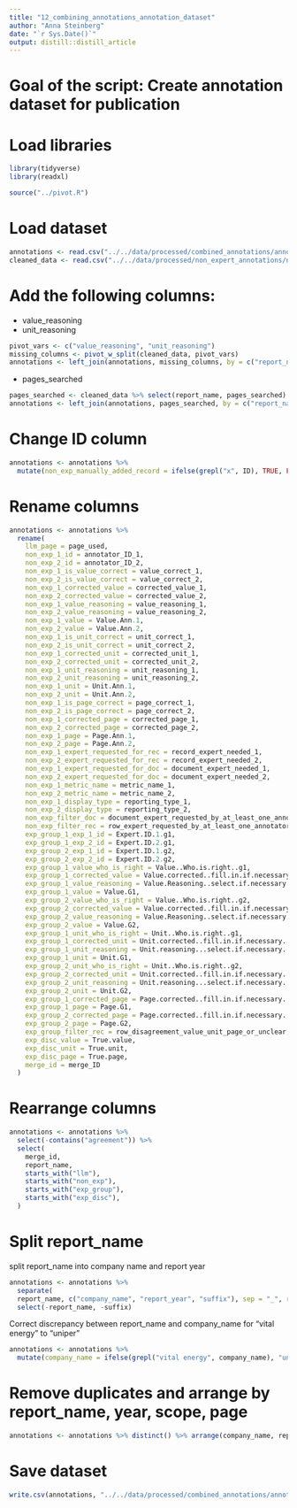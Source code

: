 ```yaml
---
title: "12_combining_annotations_annotation_dataset"
author: "Anna Steinberg"
date: "`r Sys.Date()`"
output: distill::distill_article
---
```


# Goal of the script: Create annotation dataset for publication

# Load libraries
```r
library(tidyverse)
library(readxl)
```

```r
source("../pivot.R")
```

# Load dataset
```r
annotations <- read.csv("../../data/processed/combined_annotations/annotations_incl_gold_standard.csv")
cleaned_data <- read.csv("../../data/processed/non_expert_annotations/non_expert_annotations_cleaned.csv")
```

# Add the following columns:
- value_reasoning
- unit_reasoning

```r
pivot_vars <- c("value_reasoning", "unit_reasoning")
missing_columns <- pivot_w_split(cleaned_data, pivot_vars)
annotations <- left_join(annotations, missing_columns, by = c("report_name", "ID", "page_used", "llm_year", "llm_scope", "llm_value", "llm_unit", "annotator_ID_1", "annotator_ID_2"))
```

- pages_searched
```r
pages_searched <- cleaned_data %>% select(report_name, pages_searched) %>% distinct()
annotations <- left_join(annotations, pages_searched, by = c("report_name"))
```

# Change ID column
```r
annotations <- annotations %>% 
  mutate(non_exp_manually_added_record = ifelse(grepl("x", ID), TRUE, FALSE)) # manually added rows start with "x"
```


# Rename columns
```r
annotations <- annotations %>% 
  rename(
    llm_page = page_used,
    non_exp_1_id = annotator_ID_1,
    non_exp_2_id = annotator_ID_2,
    non_exp_1_is_value_correct = value_correct_1,
    non_exp_2_is_value_correct = value_correct_2,
    non_exp_1_corrected_value = corrected_value_1,
    non_exp_2_corrected_value = corrected_value_2,
    non_exp_1_value_reasoning = value_reasoning_1,
    non_exp_2_value_reasoning = value_reasoning_2,
    non_exp_1_value = Value.Ann.1,
    non_exp_2_value = Value.Ann.2,
    non_exp_1_is_unit_correct = unit_correct_1,
    non_exp_2_is_unit_correct = unit_correct_2,
    non_exp_1_corrected_unit = corrected_unit_1,
    non_exp_2_corrected_unit = corrected_unit_2,
    non_exp_1_unit_reasoning = unit_reasoning_1,
    non_exp_2_unit_reasoning = unit_reasoning_2,
    non_exp_1_unit = Unit.Ann.1,
    non_exp_2_unit = Unit.Ann.2,
    non_exp_1_is_page_correct = page_correct_1,
    non_exp_2_is_page_correct = page_correct_2,
    non_exp_1_corrected_page = corrected_page_1,
    non_exp_2_corrected_page = corrected_page_2,
    non_exp_1_page = Page.Ann.1,
    non_exp_2_page = Page.Ann.2,
    non_exp_1_expert_requested_for_rec = record_expert_needed_1,
    non_exp_2_expert_requested_for_rec = record_expert_needed_2,
    non_exp_1_expert_requested_for_doc = document_expert_needed_1,
    non_exp_2_expert_requested_for_doc = document_expert_needed_2,
    non_exp_1_metric_name = metric_name_1,
    non_exp_2_metric_name = metric_name_2,
    non_exp_1_display_type = reporting_type_1,
    non_exp_2_display_type = reporting_type_2,
    non_exp_filter_doc = document_expert_requested_by_at_least_one_annotator,
    non_exp_filter_rec = row_expert_requested_by_at_least_one_annotator_or_disagreement,
    exp_group_1_exp_1_id = Expert.ID.1.g1,
    exp_group_1_exp_2_id = Expert.ID.2.g1,
    exp_group_2_exp_1_id = Expert.ID.1.g2,
    exp_group_2_exp_2_id = Expert.ID.2.g2,
    exp_group_1_value_who_is_right = Value..Who.is.right..g1,
    exp_group_1_corrected_value = Value.corrected..fill.in.if.necessary..g1,
    exp_group_1_value_reasoning = Value.Reasoning..select.if.necessary..if.multiple.apply.choose.first..g1,
    exp_group_1_value = Value.G1,
    exp_group_2_value_who_is_right = Value..Who.is.right..g2,
    exp_group_2_corrected_value = Value.corrected..fill.in.if.necessary..g2,
    exp_group_2_value_reasoning = Value.Reasoning..select.if.necessary..if.multiple.apply.choose.first..g2,
    exp_group_2_value = Value.G2,
    exp_group_1_unit_who_is_right = Unit..Who.is.right..g1,
    exp_group_1_corrected_unit = Unit.corrected..fill.in.if.necessary..g1,
    exp_group_1_unit_reasoning = Unit.reasoning...select.if.necessary..if.multiple.apply.choose.first..g1,
    exp_group_1_unit = Unit.G1,
    exp_group_2_unit_who_is_right = Unit..Who.is.right..g2,
    exp_group_2_corrected_unit = Unit.corrected..fill.in.if.necessary..g2,
    exp_group_2_unit_reasoning = Unit.reasoning...select.if.necessary..if.multiple.apply.choose.first..g2,
    exp_group_2_unit = Unit.G2,
    exp_group_1_corrected_page = Page.corrected..fill.in.if.necessary..g1,
    exp_group_1_page = Page.G1,
    exp_group_2_corrected_page = Page.corrected..fill.in.if.necessary..g2,
    exp_group_2_page = Page.G2,
    exp_group_filter_rec = row_disagreement_value_unit_page_or_unclear,
    exp_disc_value = True.value,
    exp_disc_unit = True.unit,
    exp_disc_page = True.page,
    merge_id = merge_ID
  )
```

# Rearrange columns
```r
annotations <- annotations %>%
  select(-contains("agreement")) %>%
  select(
    merge_id,
    report_name,
    starts_with("llm"),
    starts_with("non_exp"),
    starts_with("exp_group"),
    starts_with("exp_disc"),
  )
```

# Split report_name 
split report_name into company name and report year
```r
annotations <- annotations %>%
  separate(
  report_name, c("company_name", "report_year", "suffix"), sep = "_", remove = FALSE) %>%
  select(-report_name, -suffix)
```

Correct discrepancy between report_name and company_name for "vital energy" to "uniper"
```r
annotations <- annotations %>%
  mutate(company_name = ifelse(grepl("vital energy", company_name), "uniper", company_name))
```

# Remove duplicates and arrange by report_name, year, scope, page
```r
annotations <- annotations %>% distinct() %>% arrange(company_name, report_year, llm_scope, llm_year)
```

# Save dataset
```r
write.csv(annotations, "../../data/processed/combined_annotations/annotation_dataset.csv", row.names = FALSE)
```